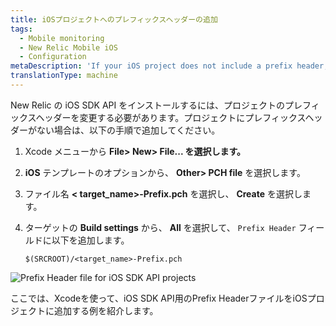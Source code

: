 ```yaml
---
title: iOSプロジェクトへのプレフィックスヘッダーの追加
tags:
  - Mobile monitoring
  - New Relic Mobile iOS
  - Configuration
metaDescription: 'If your iOS project does not include a prefix header, follow these steps to add one with the iOS SDK API.'
translationType: machine
---
```



New Relic の iOS SDK API をインストールするには、プロジェクトのプレフィックスヘッダーを変更する必要があります。プロジェクトにプレフィックスヘッダーがない場合は、以下の手順で追加してください。

1. Xcode メニューから **File> New> File... を選択します。**

2. **iOS** テンプレートのオプションから、 **Other> PCH file** を選択します。

3. ファイル名 **&lt; target_name>-Prefix.pch** を選択し、 **Create** を選択します。

4. ターゲットの **Build settings** から、 **All** を選択して、 `Prefix Header` フィールドに以下を追加します。

   ```
   $(SRCROOT)/<target_name>-Prefix.pch
   ```

<img
  title="Prefix Header file for iOS SDK API projects"
  alt="Prefix Header file for iOS SDK API projects"
  src={screenIosSdkApiPrefixHeader}
/>

<figcaption>
  ここでは、Xcodeを使って、iOS SDK API用のPrefix HeaderファイルをiOSプロジェクトに追加する例を紹介します。
</figcaption>